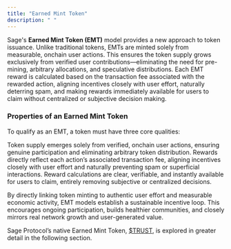 ```yaml
---
title: "Earned Mint Token"
description: " "
---
```


Sage's **Earned Mint Token (EMT)** model provides a new approach to token issuance. Unlike traditional tokens, EMTs are minted solely from measurable, onchain user actions. This ensures the token supply grows exclusively from verified user contributions—eliminating the need for pre-mining, arbitrary allocations, and speculative distributions. Each EMT reward is calculated based on the transaction fee associated with the rewarded action, aligning incentives closely with user effort, naturally deterring spam, and making rewards immediately available for users to claim without centralized or subjective decision making.

### Properties of an Earned Mint Token

To qualify as an EMT, a token must have three core qualities:

<Card title="Earned and Organic" icon="square-1" iconType="solid">
  Token supply emerges solely from verified, onchain user actions, ensuring genuine participation and eliminating arbitrary token distribution.
</Card>

<Card title="Cost-Anchored Economics" icon="square-2" iconType="solid">
  Rewards directly reflect each action’s associated transaction fee, aligning incentives closely with user effort and naturally preventing spam or superficial interactions.
</Card>

<Card title="Transparent and Immediate" icon="square-3" iconType="solid">
  Reward calculations are clear, verifiable, and instantly available for users to claim, entirely removing subjective or centralized decisions.
</Card>

By directly linking token minting to authentic user effort and measurable economic activity, EMT models establish a sustainable incentive loop. This encourages ongoing participation, builds healthier communities, and closely mirrors real network growth and user-generated value.

Sage Protocol’s native Earned Mint Token, [\$TRUST](/introduction/4-trust), is explored in greater detail in the following section.